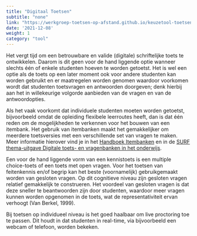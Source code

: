 ```yaml
---
title: "Digitaal Toetsen"
subtitle: "none"
link: "https://werkgroep-toetsen-op-afstand.github.io/keuzetool-toetsen/methods/digital_assessment/"
date: '2021-12-08'
weight: 1
category: "tool"
---
```


Het vergt tijd om een betrouwbare en valide (digitale) schriftelijke toets te ontwikkelen. Daarom is dit geen voor de hand liggende optie wanneer slechts één of enkele studenten hoeven te worden getoetst. Het is wel een optie als de toets op een later moment ook voor andere studenten kan worden gebruikt en er maatregelen worden genomen waardoor voorkomen wordt dat studenten toetsvragen en antwoorden doorgeven; denk hierbij aan het in willekeurige volgorde aanbieden van de vragen en van de antwoordopties.  

Als het vaak voorkomt dat individuele studenten moeten worden getoetst, bijvoorbeeld omdat de opleiding flexibele leerroutes heeft, dan is dat één reden om de mogelijkheden te verkennen voor het bouwen van een itembank. Het gebruik van itembanken maakt het gemakkelijker om meerdere toetsversies met een verschillende set van vragen te maken. Meer informatie hierover vind je in het [Handboek Itembanken](https://werkgroep-toetsen-op-afstand.github.io/Handboek-Itembanken/) en in de [SURF thema-uitgave Digitale toets- en vragenbanken in het onderwijs]( https://www.surf.nl/files/2019-02/thema-uitgave-itembanken_-webversie_def.pdf). 

Een voor de hand liggende vorm van een kennistoets is een multiple choice-toets of een toets met open vragen. Voor het toetsen van feitenkennis en/of begrip kan het beste (voornamelijk) gebruikgemaakt worden van gesloten vragen. Op dit cognitieve niveau zijn gesloten vragen relatief gemakkelijk te construeren. Het voordeel van gesloten vragen is dat deze sneller te beantwoorden zijn door studenten, waardoor meer vragen kunnen worden opgenomen in de toets, wat de representativiteit ervan verhoogt (Van Berkel, 1999). 

Bij toetsen op individueel niveau is het goed haalbaar om live proctoring toe te passen. Dit houdt in dat studenten in real-time, via bijvoorbeeld een webcam of telefoon, worden bekeken. 